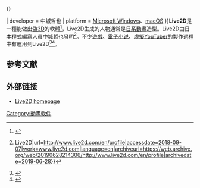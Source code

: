 {{Expert needed|subject=電腦動畫|time={{#time:c}}}}

{{Infobox software
| title = Live2D
| logo = {{#Property:P154}}
| developer = 中城哲也
| platform = [[Microsoft_Windows|Microsoft Windows]]、[[macOS|macOS]]
}}'''Live2D'''是一種能做出[[偽3D|偽3D]]的軟體<ref name="live2d-about">{{Cite web|title=What is Live2D?|url=https://www.live2d.com/en/about/|accessdate=2019-10-12|work=Live2D|language=en|archive-date=2021-02-18|archive-url=https://web.archive.org/web/20210218212934/https://www.live2d.com/en/about/}}</ref>，Live2D生成的人物通常是[[日系動畫|日系動畫]]造型。Live2D由日本程式編寫人員中城哲也發明<ref>{{Cite web|title=Profile {{!}} Live2D|url=http://www.live2d.com/en/profile|accessdate=2018-09-07|work=www.live2d.com|language=en|archiveurl=https://web.archive.org/web/20190628214306/http://www.live2d.com/en/profile|archivedate=2019-06-28}}</ref>。不少[[遊戲|遊戲]]、[[電子小说|電子小说]]、[[虛擬YouTuber|虛擬YouTuber]]的製作過程中有運用到Live2D<ref name="facerig-steam">{{Cite web|title=FaceRig Live2D Module on Steam|url=https://store.steampowered.com/app/420680/FaceRig_Live2D_Module/|accessdate=2018-09-07|work=store.steampowered.com|language=en|archive-date=2021-04-24|archive-url=https://web.archive.org/web/20210424001225/https://store.steampowered.com/app/420680/FaceRig_Live2D_Module/}}</ref><ref name="facerig-live2d-site">{{Cite web|title=FaceRig + Live2D Module <nowiki>|</nowiki> Live2D|url=https://www.live2d.com/en/showcase/facerig|accessdate=2019-10-12|work=Live2D|archiveurl=https://web.archive.org/web/20190520235328/https://www.live2d.com/en/showcase/facerig|archivedate=2019-05-20}}</ref>。

==参考文献==
{{reflist}}

== 外部链接 ==
* [http://www.live2d.com/en/ Live2D homepage] {{Wayback|url=http://www.live2d.com/en/ |date=20210711184024 }}
[[Category:動畫軟件|Category:動畫軟件]]
{{软件小作品}}